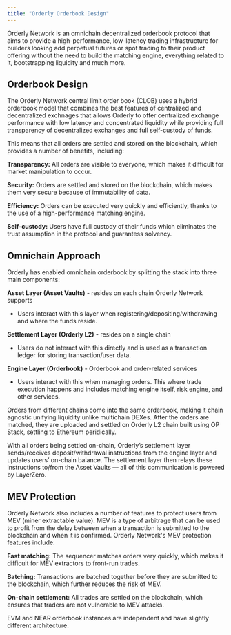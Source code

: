 ```yaml
---
title: "Orderly Orderbook Design"
---
```


Orderly Network is an omnichain decentralized orderbook protocol that aims to provide a high-performance, low-latency trading infrastructure for builders looking add perpetual futures or spot trading to their product offering without the need to build the matching engine, everything related to it, bootstrapping liquidity and much more. 

## Orderbook Design

The Orderly Network central limit order book (CLOB) uses a hybrid orderbook model that combines the best features of centralized and decentralized exchnages that allows Orderly to offer centralized exchange performance with low latency and concentrated liquidity while providing full transparency of decentralized exchanges and full self-custody of funds.

This means that all orders are settled and stored on the blockchain, which provides a number of benefits, including:

**Transparency:** All orders are visible to everyone, which makes it difficult for market manipulation to occur.

**Security:** Orders are settled and stored on the blockchain, which makes them very secure because of immutability of data.

**Efficiency:** Orders can be executed very quickly and efficiently, thanks to the use of a high-performance matching engine.

**Self-custody:** Users have full custody of their funds which eliminates the trust assumption in the protocol and guarantess solvency.

## Omnichain Approach

Orderly has enabled omnichain orderbook by splitting the stack into three main components:

**Asset Layer (Asset Vaults)** \- resides on each chain Orderly Network supports  
   * Users interact with this layer when registering/depositing/withdrawing and where the funds reside.

**Settlement Layer (Orderly L2)** \- resides on a single chain  
   * Users do not interact with this directly and is used as a transaction ledger for storing transaction/user data.

**Engine Layer (Orderbook)** \- Orderbook and order-related services  
   * Users interact with this when managing orders. This where trade execution happens and includes matching engine itself, risk engine, and other services.

Orders from different chains come into the same orderbook, making it chain agnostic unifying liquidity unlike multichain DEXes. After the orders are matched, they are uploaded and settled on Orderly L2 chain built using OP Stack, settling to Ethereum peridically.

With all orders being settled on-chain, Orderly’s settlement layer sends/receives deposit/withdrawal instructions from the engine layer and updates users’ on-chain balance. The settlement layer then relays these instructions to/from the Asset Vaults — all of this communication is powered by LayerZero.

## MEV Protection

Orderly Network also includes a number of features to protect users from MEV (miner extractable value). MEV is a type of arbitrage that can be used to profit from the delay between when a transaction is submitted to the blockchain and when it is confirmed. Orderly Network's MEV protection features include:

**Fast matching:** The sequencer matches orders very quickly, which makes it difficult for MEV extractors to front-run trades.

**Batching:** Transactions are batched together before they are submitted to the blockchain, which further reduces the risk of MEV.

**On-chain settlement:** All trades are settled on the blockchain, which ensures that traders are not vulnerable to MEV attacks.

<Note>
EVM and NEAR orderbook instances are independent and have slightly different architecture.
</Note>